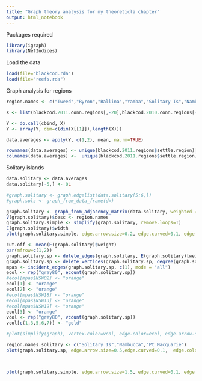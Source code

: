 ```yaml
---
title: "Graph theory analysis for my theoreticla chapter"
output: html_notebook
---
```


Packages required
```r
library(igraph)
library(NetIndices)
```


Load the data
```r
load(file="blackcod.rda")
load(file="reefs.rda")
```

Graph analysis for regions
```r

region.names <- c("Tweed","Byron","Ballina","Yamba","Solitary Is","Nambucca","Pt Macquarie","Crowdy Bay","Pt Stephens","Newcastle","Sydney","Wollongong","Jervis Bay","Ulladulla","Batemans Bay","Merimbula","Eden","Lord Howe Is","E&M Reefs")

X <- list(blackcod.2011.conn.regions[,-20],blackcod.2010.conn.regions[-20:-21],blackcod.2009.conn.regions[,-20:-21],blackcod.2008.conn.regions[,-20:-21],blackcod.2007.conn.regions[,-20:-21],blackcod.2006.conn.regions[,-20:-21],blackcod.2005.conn.regions[,-20:-21],blackcod.2004.conn.regions[,-20:-21])

Y <- do.call(cbind, X)
Y <- array(Y, dim=c(dim(X[[1]]),length(X)))

data.averages <- apply(Y, c(1,2), mean, na.rm=TRUE)

rownames(data.averages) <- unique(blackcod.2011.regions$settle.region)[-20]
colnames(data.averages) <-  unique(blackcod.2011.regions$settle.region)[-20]
```

Solitary islands
```r
data.solitary <- data.averages    
data.solitary[-5,] <- 0L 

#graph.solitary <- graph.edgelist(data.solitary[5:6,])
#graph.sols <- graph_from_data_frame(d=)

graph.solitary <- graph_from_adjacency_matrix(data.solitary, weighted = TRUE)
V(graph.solitary)$desc <- region.names
graph.solitary.simple <- simplify(graph.solitary, remove.loops=T)
E(graph.solitary)$width
plot(graph.solitary.simple, edge.arrow.size=0.2, edge.curved=0.1, edge.width=E(graph.solitary)$weight/500, vertex.label.family="Helvetica", vertex.label.color="black", vertex.label.cex=0.9,vertex.label=region.names, vertex.label.font=2)

cut.off <- mean(E(graph.solitary)$weight)
par(mfrow=c(1,2))
graph.solitary.sp <- delete_edges(graph.solitary, E(graph.solitary)[weight < cut.off])
graph.solitary.sp <- delete_vertices(graph.solitary.sp, degree(graph.solitary.sp)==0)
mpas <- incident_edges(graph.solitary.sp, c(1), mode = "all")
ecol <- rep("gray80", ecount(graph.solitary.sp))
#ecol[mpas$NSW02] <- "orange"
ecol[1] <- "orange"
ecol[2] <- "orange"
#ecol[mpas$NSW18] <- "orange"
#ecol[mpas$NSW13] <- "orange"
#ecol[mpas$NSW19] <- "orange"
ecol[3] <- "orange"
vcol <- rep("grey80", vcount(graph.solitary.sp))
vcol[c(1,3,5,6,7)] <- "gold"

#plot(simplify(graph), vertex.color=vcol, edge.color=ecol, edge.arrow.size=0.2, edge.curved=0.1, edge.width=E(graph)$weight/500, vertex.label.family="Helvetica", vertex.label.color="black", vertex.label.cex=0.9,vertex.label=region.names, vertex.label.font=2, main="MPAs")

region.names.solitary <- c("Solitary Is","Nambucca","Pt Macquarie")
plot(graph.solitary.sp, edge.arrow.size=0.5,edge.curved=0.1,  edge.color=ecol, vertex.color=vcol, edge.width=E(graph.solitary.sp)$weight/500, vertex.label.family="Helvetica",vertex.label=region.names.solitary, vertex.label.color="black", vertex.label.cex=0.8,vertex.label.font=2)
                          


plot(graph.solitary.simple, edge.arrow.size=1.5, edge.curved=0.1, edge.width=E(graph.solitary)$weight/300, vertex.label.family="Helvetica", vertex.label.color="gray40", vertex.label.cex=0.9,vertex.label=region.names, vertex.label.font=2, vertex.shape="none")
```